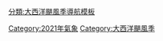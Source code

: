 {{Hurricane season bar
 |name=2021年大西洋颶風季
 |region=大西洋
 |year=2021
 |timeline=yes
 |type=颶風
 |trackmap=2021 Atlantic hurricane season summary map.png
 |storms=
{{Hurricane season bar/button
 |intensity=storm
 |stormname=安娜
 |linkname=2021年大西洋颶風季#熱帶風暴安娜（Ana）
}}
{{Hurricane season bar/button
 |intensity=storm
 |stormname=比爾
 |linkname=2021年大西洋颶風季#熱帶風暴比爾（Bill）
}}
{{Hurricane season bar/button
 |intensity=storm
 |stormname=克勞德特
 |linkname=2021年大西洋颶風季#熱帶風暴克勞德特（Claudette）
}}
{{Hurricane season bar/button
 |intensity=storm
 |stormname=丹尼
 |linkname=2021年大西洋颶風季#熱帶風暴丹尼（Danny）
}}
{{Hurricane season bar/button
 |intensity=cat1
 |stormname=艾莎
 |linkname=颶風艾莎
}}
{{Hurricane season bar/button
 |intensity=storm
 |stormname=弗雷德
 |linkname=2021年大西洋颶風季#熱帶風暴弗雷德（Fred）
}}
{{Hurricane season bar/button
 |intensity=cat3
 |stormname=葛瑞絲
 |linkname=颶風葛瑞絲 (2021年)
}}
{{Hurricane season bar gap}}
{{Hurricane season bar/button
 |intensity=cat1
 |stormname=恩利
 |linkname=2021年大西洋颶風季#颶風恩利（Henri）
}}
{{Hurricane season bar/button
 |intensity=cat4 
 |stormname=艾達
 |linkname=颶風艾達 (2021年)
}}
{{Hurricane season bar/button
 |intensity=storm
 |stormname=凱特
 |linkname=2021年大西洋颶風季#熱帶風暴凱特（Kate）
}}
{{Hurricane season bar/button
 |intensity=storm
 |stormname=朱利安
 |linkname=2021年大西洋颶風季#熱帶風暴朱利安（Julian）
}}
{{Hurricane season bar/button
 |intensity=cat3
 |stormname=拉里
 |linkname=2021年大西洋颶風季#颶風拉里（Larry）
}}
{{Hurricane season bar/button
 |intensity=storm
 |stormname=明迪
 |linkname=2021年大西洋颶風季#熱帶風暴明迪（Mindy）
}}
{{Hurricane season bar/button
 |intensity=cat1
 |stormname=尼古拉斯
 |linkname=2021年大西洋颶風季#颶風尼古拉斯（Nicholas）
}}
{{Hurricane season bar gap}}
{{Hurricane season bar/button
 |intensity=storm
 |stormname=奧德特
 |linkname=2021年大西洋颶風季#熱帶風暴奧德特（Odette）
}}
{{Hurricane season bar/button
 |intensity=storm
 |stormname=彼得
 |linkname=2021年大西洋颶風季#熱帶風暴彼得（Peter）
}}
{{Hurricane season bar/button
 |intensity=storm
 |stormname=蘿絲
 |linkname=2021年大西洋颶風季#熱帶風暴蘿絲（Rose）
}}
{{Hurricane season bar/button
 |intensity=cat4
 |stormname=山姆
 |linkname=2021年大西洋颶風季#颶風山姆（Sam）
}}
{{Hurricane season bar/button
 |intensity=SS
 |stormname=特蕾莎
 |linkname=2021年大西洋颶風季#副熱帶風暴特蕾莎（Teresa）
}}
{{Hurricane season bar/button
 |intensity=storm
 |stormname=維克多
 |linkname=2021年大西洋颶風季#熱帶風暴維克多（Victor）
}}
{{Hurricane season bar/button
 |intensity=storm
 |stormname=萬達
 |linkname=2021年大西洋颶風季#熱帶風暴萬達（Wanda）
}}
}}<noinclude>
[[分類:大西洋颶風季導航模板]]
[[Category:2021年大西洋颶風季| ]]
[[Category:2021年氣象]]
[[Category:大西洋颶風季]]
</noinclude>
